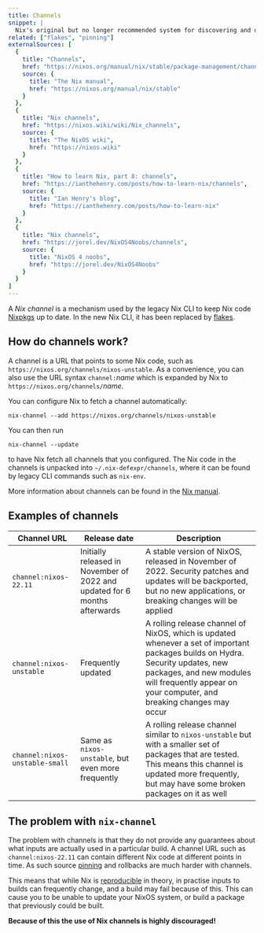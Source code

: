 ```yaml
---
title: Channels
snippet: |
  Nix's original but no longer recommended system for discovering and depending on [Nix expressions](/concepts/nix-language)
related: ["flakes", "pinning"]
externalSources: [
  {
    title: "Channels",
    href: "https://nixos.org/manual/nix/stable/package-management/channels",
    source: {
      title: "The Nix manual",
      href: "https://nixos.org/manual/nix/stable"
    }
  },
  {
    title: "Nix channels",
    href: "https://nixos.wiki/wiki/Nix_channels",
    source: {
      title: "The NixOS wiki",
      href: "https://nixos.wiki"
    }
  },
  {
    title: "How to learn Nix, part 8: channels",
    href: "https://ianthehenry.com/posts/how-to-learn-nix/channels",
    source: {
      title: "Ian Henry's blog",
      href: "https://ianthehenry.com/posts/how-to-learn-nix"
    }
  },
  {
    title: "Nix channels",
    href: "https://jorel.dev/NixOS4Noobs/channels",
    source: {
      title: "NixOS 4 noobs",
      href: "https://jorel.dev/NixOS4Noobs"
    }
  }
]
---
```



A *Nix channel* is a mechanism used by the legacy Nix CLI to keep Nix code [Nixpkgs](/concepts/nixpkgs) up to date. In the new Nix CLI, it has been replaced by [flakes](/concepts/flakes).

## How do channels work?

A channel is a URL that points to some Nix code, such as `https://nixos.org/channels/nixos-unstable`. As a convenience, you can also use the URL syntax `channel:`*name* which is expanded by Nix to `https://nixos.org/channels/`*name*.

You can configure Nix to fetch a channel automatically:

```shell
nix-channel --add https://nixos.org/channels/nixos-unstable
```

You can then run

```shell
nix-channel --update
```

to have Nix fetch all channels that you configured. The Nix code in the channels is unpacked into `~/.nix-defexpr/channels`, where it can be found by legacy CLI commands such as `nix-env`.

More information about channels can be found in the [Nix manual](https://nixos.org/manual/nix/stable/command-ref/nix-channel).

## Examples of channels

| Channel URL                    | Release date                                                               | Description                                                                                                                                                                                                                        |
|--------------------------------|----------------------------------------------------------------------------|------------------------------------------------------------------------------------------------------------------------------------------------------------------------------------------------------------------------------------|
| `channel:nixos-22.11`          | Initially released in November of 2022 and updated for 6 months afterwards | A stable version of NixOS, released in November of 2022. Security patches and updates will be backported, but no new applications, or breaking changes will be applied                                                             |
| `channel:nixos-unstable`       | Frequently updated                                                         | A rolling release channel of NixOS, which is updated whenever a set of important packages builds on Hydra. Security updates, new packages, and new modules will frequently appear on your computer, and breaking changes may occur |
| `channel:nixos-unstable-small` | Same as `nixos-unstable`, but even more frequently                         | A rolling release channel similar to `nixos-unstable` but with a smaller set of packages that are tested. This means this channel is updated more frequently, but may have some broken packages on it as well                      |

## The problem with `nix-channel`

The problem with channels is that they do not provide any guarantees about what inputs are actually used in a particular build.
A channel URL such as `channel:nixos-22.11` can contain different Nix code at different points in time.
As such source [pinning](/concepts/pinning) and rollbacks are much harder with channels.

This means that while Nix is [reproducible](/concepts/reproducibility) in theory, in practise inputs to builds can frequently change, and a build may fail because of this.
This can cause you to be unable to update your NixOS system, or build a package that previously could be built.

**Because of this the use of Nix channels is highly discouraged!**
